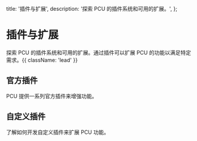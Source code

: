   title: '插件与扩展',
  description: '探索 PCU 的插件系统和可用的扩展。',
};

# 插件与扩展

探索 PCU 的插件系统和可用的扩展。通过插件可以扩展 PCU 的功能以满足特定需求。{{ className: 'lead' }}

## 官方插件

PCU 提供一系列官方插件来增强功能。

## 自定义插件

了解如何开发自定义插件来扩展 PCU 功能。
